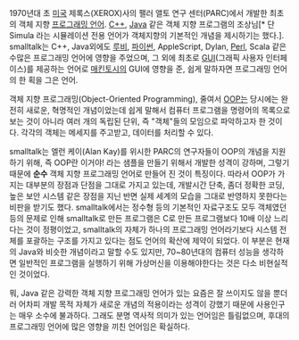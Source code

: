 1970년대 초 [[미국]] 제록스(XEROX)사의 팰러 앨토 연구 센터(PARC)에서 개발한 최초의 객체 지향 [[프로그래밍 언어]]. [[C++]], [[Java]] 같은 객체 지향 프로그램의 조상님[* 단 Simula 라는 시뮬레이션 전용 언어가 객체지향의 기본적인 개념을 제시하기는 했다.]. smalltalk는 C++, Java외에도 [[루비(프로그래밍 언어)|루비]], [[Python|파이썬]], AppleScript, Dylan, [[Perl]], Scala 같은 수많은 프로그래밍 언어에 영향을 주었으며, 그 외에 최초로 [[GUI]](그래픽 사용자 인터페이스)를 제공하는 언어로 [[매킨토시]]의 GUI에 영향을 준, 쉽게 말하자면 프로그래밍 언어의 한 획을 그은 언어.

객체 지향 프로그래밍(Object-Oriented Programming), 줄여서 [[OOP]]는 당시에는 완전히 새로운, 혁명적인 개념이었는데 쉽게 말해서 컴퓨터 프로그램을 명령어의 목록으로 보는 것이 아니라 여러 개의 독립된 단위, 즉 "객체"들의 모임으로 파악하고자 한 것이다. 각각의 객체는 메세지를 주고받고, 데이터를 처리할 수 있다.

smalltalk는 엘런 케이(Alan Kay)를 위시한 PARC의 연구자들이 OOP의 개념을 지원하기 위해, 즉 OOP란 이거야! 라는 샘플을 만들기 위해서 개발한 성격이 강하며, 그렇기 때문에 '''순수''' 객체 지향 프로그래밍 언어로 만들어 진 것이 특징이다. 따라서 OOP가 가지는 대부분의 장점과 단점을 그대로 가지고 있는데, 개발시간 단축, 좀더 정확한 코딩, 높은 보안 시스템 같은 장점을 지닌 반면 실제 세계의 모습을 그대로 반영하지 못한다는 비판을 받기도 했다. smalltalk에서는 정수형 등의 기본적인 자료구조도 모두 객체였던 등의 문제로 인해 smalltalk로 만든 프로그램은 C로 만든 프로그램보다 10배 이상 느리다는 것이 정평이었고, smalltalk의 자체가 하나의 프로그래밍 언어라기보다 시스템 전체를 포괄하는 구조를 가지고 있다는 점도 언어의 확산에 제약이 되었다. 이 부분은 현재의 Java와 비슷한 개념이라고 말할 수도 있지만, 70~80년대의 컴퓨터 성능을 생각하면 일반적인 프로그램을 실행하기 위해 가상머신을 이용해야한다는 것은 다소 비현실적인 것이었다. 

뭐, Java 같은 강력한 객체 지향 프로그래밍 언어가 있는 요즘은 잘 쓰이지도 않을 뿐더러 어차피 개발 목적 자체가 새로운 개념의 적용이라는 성격이 강했기 때문에 사용인구는 매우 소수에 불과하다. 그래도 분명 역사적 의미가 있는 언어임은 틀림없으며, 후대의 프로그래밍 언어에 많은 영향을 끼친 언어임은 확실하다.
